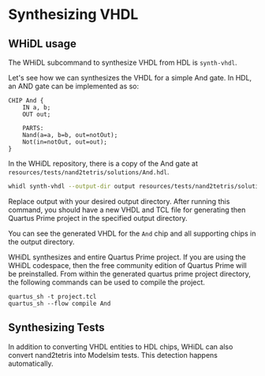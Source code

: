 # Synthesizing VHDL

## WHiDL usage

The WHiDL subcommand to synthesize VHDL from HDL is `synth-vhdl`.

Let's see how we can synthesizes the VHDL for a simple And gate. In 
HDL, an AND gate can be implemented as so:

```
CHIP And {
    IN a, b;
    OUT out;

    PARTS:
    Nand(a=a, b=b, out=notOut);
    Not(in=notOut, out=out);
}
```

In the WHiDL repository, there is a copy of the And gate at `resources/tests/nand2tetris/solutions/And.hdl`.


```bash
whidl synth-vhdl --output-dir output resources/tests/nand2tetris/solutions/And.hdl
```

Replace output with your desired output directory. After running this command,
you should have a new VHDL and TCL file for generating then Quartus Prime
project in the specified output directory.

You can see the generated VHDL for the `And` chip and all supporting chips in
the output directory.

WHiDL synthesizes and entire Quartus Prime project. If you are using
the WHiDL codespace, then the free community edition of Quartus Prime will
be preinstalled. From within the generated quartus prime project directory,
the following commands can be used to compile the project.

```
quartus_sh -t project.tcl
quartus_sh --flow compile And
```

## Synthesizing Tests

In addition to converting VHDL entities to HDL chips, WHiDL can also
convert nand2tetris into Modelsim tests. This detection happens automatically.

